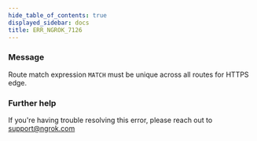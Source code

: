 ```yaml
---
hide_table_of_contents: true
displayed_sidebar: docs
title: ERR_NGROK_7126
---
```




### Message

Route match expression `MATCH` must be unique across all routes for HTTPS edge.

<ErrorDetails error="err_ngrok_7126" />

### Further help

If you're having trouble resolving this error, please reach out to [support@ngrok.com](mailto:support@ngrok.com?subject=Help%20with%20ERR_NGROK_7126)
